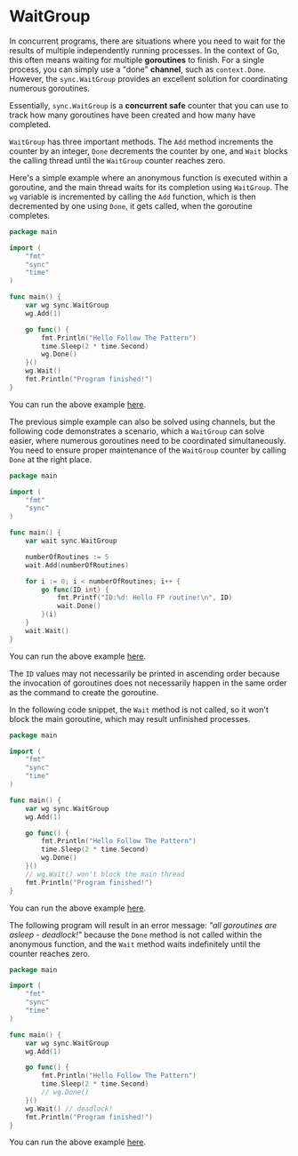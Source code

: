 # WaitGroup

In concurrent programs, there are situations where you need to wait for the results of multiple independently running processes. In the context of Go, this often means waiting for multiple **goroutines** to finish. For a single process, you can simply use a "done" **channel**, such as `context.Done`. However, the `sync.WaitGroup` provides an excellent solution for coordinating numerous goroutines.

Essentially, `sync.WaitGroup` is a **concurrent safe** counter that you can use to track how many goroutines have been created and how many have completed.

`WaitGroup` has three important methods. The `Add` method increments the counter by an integer, `Done` decrements the counter by one, and `Wait` blocks the calling thread until the `WaitGroup` counter reaches zero.

Here's a simple example where an anonymous function is executed within a goroutine, and the main thread waits for its completion using `WaitGroup`. The `wg` variable is incremented by calling the `Add` function, which is then decremented by one using `Done`, it gets called, when the goroutine completes.

```go copy
package main

import (
	"fmt"
	"sync"
	"time"
)

func main() {
	var wg sync.WaitGroup
	wg.Add(1)

	go func() {
		fmt.Println("Hello Follow The Pattern")
		time.Sleep(2 * time.Second)
		wg.Done()
	}()
	wg.Wait()
	fmt.Println("Program finished!")
}
```

You can run the above example [here](https://goplay.followthepattern.net/snippet/x1JvuUbM3bO?v=goprev).

The previous simple example can also be solved using channels, but the following code demonstrates a scenario, which a `WaitGroup` can solve easier, where numerous goroutines need to be coordinated simultaneously. You need to ensure proper maintenance of the `WaitGroup` counter by calling `Done` at the right place.

```go copy
package main

import (
	"fmt"
	"sync"
)

func main() {
	var wait sync.WaitGroup

	numberOfRoutines := 5
	wait.Add(numberOfRoutines)

	for i := 0; i < numberOfRoutines; i++ {
		go func(ID int) {
			fmt.Printf("ID:%d: Hello FP routine!\n", ID)
			wait.Done()
		}(i)
	}
	wait.Wait()
}
```

You can run the above example [here](https://goplay.followthepattern.net/snippet/fftXa_Y6Hkc?v=goprev).

The `ID` values may not necessarily be printed in ascending order because the invocation of goroutines does not necessarily happen in the same order as the command to create the goroutine.

In the following code snippet, the `Wait` method is not called, so it won't block the main goroutine, which may result unfinished processes.

```go copy
package main

import (
	"fmt"
	"sync"
	"time"
)

func main() {
	var wg sync.WaitGroup
	wg.Add(1)

	go func() {
		fmt.Println("Hello Follow The Pattern")
		time.Sleep(2 * time.Second)
		wg.Done()
	}()
	// wg.Wait() won't block the main thread
	fmt.Println("Program finished!")
}
```

You can run the above example [here](https://goplay.followthepattern.net/snippet/o0ULBLRWaUA?v=goprev).

The following program will result in an error message: *"all goroutines are asleep - deadlock!"* because the `Done` method is not called within the anonymous function, and the `Wait` method waits indefinitely until the counter reaches zero.

```go copy
package main

import (
	"fmt"
	"sync"
	"time"
)

func main() {
	var wg sync.WaitGroup
	wg.Add(1)

	go func() {
		fmt.Println("Hello Follow The Pattern")
		time.Sleep(2 * time.Second)
		// wg.Done() 
	}()
	wg.Wait() // deadlock!
	fmt.Println("Program finished!")
}
```

You can run the above example [here](https://goplay.followthepattern.net/snippet/-N0Z0KldmNx?v=goprev).